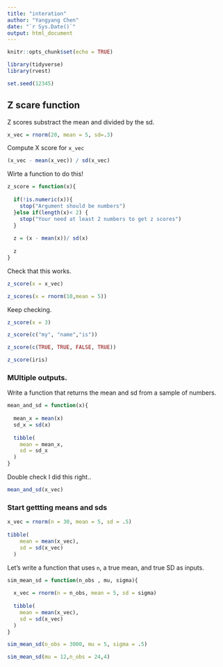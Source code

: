 ```yaml
---
title: "interation"
author: "Yangyang Chen"
date: "`r Sys.Date()`"
output: html_document
---
```


```r
knitr::opts_chunk$set(echo = TRUE)
```

```r
library(tidyverse)
library(rvest)
```

```r
set.seed(12345)
```

## Z scare function

Z scores substract the mean and divided by the sd.

```r
x_vec = rnorm(20, mean = 5, sd=.3)


```

Compute X score for `x_vec`

```r
(x_vec - mean(x_vec)) / sd(x_vec)
```

Wirte a function to do this!

```r
z_score = function(x){
  
  if(!is.numeric(x)){
    stop("Argument should be numbers")
  }else if(length(x)< 2) {
    stop("Your need at least 2 numbers to get z scores")
  }
  
  z = (x - mean(x))/ sd(x)
  
  z
}
```

Check that this works.

```r
z_score(x = x_vec)

z_scores(x = rnorm(10,mean = 5))
```

Keep checking.

```r
z_score(x = 3)

z_score(c("my", "name","is"))

z_score(c(TRUE, TRUE, FALSE, TRUE))

z_score(iris)
```


### MUltiple outputs.

Write a function that returns the mean and sd from a sample of numbers.

```r
mean_and_sd = function(x){
  
  mean_x = mean(x)
  sd_x = sd(x)
  
  tibble(
    mean = mean_x,
    sd = sd_x
  )
}
```

Double check I did this right..

```r
mean_and_sd(x_vec)
```

### Start gettting means and sds
```r


x_vec = rnorm(n = 30, mean = 5, sd = .5)
  
tibble(
    mean = mean(x_vec),
    sd = sd(x_vec)
  )

```

Let's write a function that uses `n`, a true mean, and true SD as inputs.

```r
sim_mean_sd = function(n_obs , mu, sigma){
  
  x_vec = rnorm(n = n_obs, mean = 5, sd = sigma)
  
  tibble(
    mean = mean(x_vec),
    sd = sd(x_vec)
  )
}

sim_mean_sd(n_obs = 3000, mu = 5, sigma = .5)

sim_mean_sd(mu = 12,n_obs = 24,4)
```

